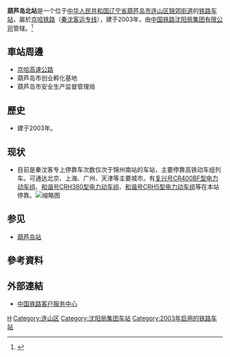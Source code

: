 {{lead section|time=2014-04-02T00:53:25+00:00}}
{{noteTA
|G1=Transport}}
{{Infobox station
| name                = 葫芦岛北站
| eng_name            = Huludaobei Railway Station<ref>{{Cite web |url=http://news.sina.com.cn/o/2012-09-18/080725196193.shtml |title=铁道部:火车站名含"东西南北"统一改用拼音 |accessdate=2018-02-07 |archive-date=2017-07-30 |archive-url=https://web.archive.org/web/20170730073100/http://news.sina.com.cn/o/2012-09-18/080725196193.shtml |dead-url=no }}</ref><ref>{{cite journal|author=铁道部运输局|journal=铁路客货运输专刊|year=2012|issue=4|title=关于明确铁路车站站名英文译法的通知 运营运调电[2012]1911号|pages=6}}</ref>
| type                = 客运站
| image               = Huludao North Railway Station.jpg
| alt                 = 
| caption             = 
| country             = {{PRC}}
| borough             = [[辽宁省|辽宁省]][[葫芦岛市|葫芦岛市]][[连山区|连山区]][[锦郊街道|锦郊街道]]
| address             = 
| coordinates         = {{coord|40|44|30.57|N|120|45|27.52|E|display=title,inline}}
| owned               = [[沈阳局集团|沈阳局集团]]
| operator            = 
| line                = [[京哈铁路|京哈铁路]]（[[秦沈客运专线|秦沈客运专线]]）
| distance            = 
| classification      = 三等站
| platform            = 2个[[側式月台|側式月台]]
| tracks              = 4条
| train_operators     = 
| connections         = 
| structure           = [[地面车站|地面车站]]
| disabled            =
| exits               =
| code                = 52108<ref>{{cite book|title=中华人民共和国铁路车站代码（GB/T 10302-2010）|publisher=中国标准出版社|year=2010|isbn=155066140495|ignore-isbn-error=true|pages=15}}</ref>
| commercial_code     = HPD
| pinyin_code         = HLB
| zone                = 
| website             = 
| opened              = {{Start date|2003|10|12}}
| closed              = 
| passengers          = 
| pass_year           = 
| pass_rank           = 
| adjacent            = {{Adjacent stations|system=中国高速铁路|line=秦沈|left=兴城西|right=锦州南|note-left=38km<br />（暂缓开通）|note-right=43km}}
| other_services      = 
| route_map           = {{Routemap|inline=yes|map=
STRg\STRf~~ ~~↑{{站|興城西}}
STRc2\ABZg3\ABZg2\STRc3
STR+1\STR+c4\STR+c1\STR+4
STR+BSr\STR\STR\STR+BSl
STR+BSr\STR\STR\STR+BSl
STR2\STR+c3\STR+c2\STR3
STRc1\ABZg+4\ABZg+1\STRc4
STRg\STRf~~ ~~↓{{站|錦州南}}
}}
}}

'''葫芦岛北站'''是一个位于[[中华人民共和国|中华人民共和国]][[辽宁省|辽宁省]][[葫芦岛市|葫芦岛市]][[连山区|连山区]][[锦郊街道|锦郊街道]]的[[铁路车站|铁路车站]]，屬於[[京哈铁路|京哈铁路]]（[[秦沈客运专线|秦沈客运专线]]），建于2003年，由[[中国铁路沈阳局集团有限公司|中国铁路沈阳局集团有限公司]]管辖。<ref>{{Cite web |url=http://search.huochepiao.com/huochezhan/jieshao/3138.htm |title=葫芦岛北火车站介绍 |access-date=2018-02-07 |archive-date=2018-10-21 |archive-url=https://web.archive.org/web/20181021151311/http://search.huochepiao.com/huochezhan/jieshao/3138.htm |dead-url=no }}</ref>

==車站周邊==
* [[京哈高速公路|京哈高速公路]]
* 葫芦岛市创业孵化基地
* 葫芦岛市安全生产监督管理局

==歷史==
* 建于2003年。

== 现状 ==

*目前是秦沈客专上停靠车次数仅次于锦州南站的车站，主要停靠高铁动车组列车。可通达北京、上海、广州、天津等主要城市。有[[复兴号CR400BF型电力动车组|复兴号CR400BF型电力动车组]]、[[和谐号CRH380型电力动车组|和谐号CRH380型电力动车组]]、[[和谐号CRH5型电力动车组|和谐号CRH5型电力动车组]]等在本站停靠。[[File:CR400BF_动车组列车在葫芦岛北站.jpg|缩略图]]

== 参见 ==
* [[葫芦岛站|葫芦岛站]]
==參考資料==
{{reflist}}
==外部連結==
* [http://www.12306.cn/mormhweb/ 中国铁路客户服务中心] {{Wayback|url=http://www.12306.cn/mormhweb/ |date=20180205163941 }}

{{京哈铁路}}
[[Category:葫芦岛市铁路车站|H]]
[[Category:连山区|Category:连山区]]
[[Category:沈阳局集团车站|Category:沈阳局集团车站]]
[[Category:2003年启用的铁路车站|Category:2003年启用的铁路车站]]